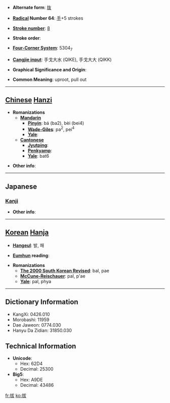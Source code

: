 * '''Alternate form''': [[抜]]

* '''[[Wiktionary:Chinese radical index| Radical]] Number 64''': [[Wiktionary:Chinese radical index 手|手]]+5 strokes

* '''[[Wiktionary:Chinese total strokes index|Stroke number]]''': [[Wiktionary:Chinese total strokes index 8|8]]

* '''Stroke order''': 

* '''[[Wiktionary:Chinese four corner index|Four-Corner System]]''': 5304<sub>7</sub>

* '''[[Wiktionary:Chinese Cangjie index|Cangjie input]]''': 手戈大水 (QIKE), 手戈大大 (QIKK)

* '''Graphical Significance and Origin''': 

* '''Common Meaning''': uproot, pull out

----

== [[Chinese]] [[Hanzi]] ==

* '''Romanizations'''
** '''[[Mandarin]]'''
*** '''[[Pinyin]]''': bá (ba2), bèi (bei4)
*** '''[[Wade-Giles]]''': pa<sup>2</sup>, pei<sup>4</sup>
*** '''[[Yale]]''': 
** '''[[Cantonese]]'''
*** '''[[Jyutping]]''':
*** '''[[Penkyamp]]''': 
*** '''[[Yale]]''': bat6

* '''Other info''': 

----

==Japanese==
===[[Kanji]]===
{{kanji|on readings=[[ばつ]] (batsu), [[はつ]] (hatsu), [[はい]] (hai)
|kun readings=[[ぬく]] (nuku), [[ぬける]] (nukeru), [[たすける]] (tasukeru)
}}

* '''Other info''':  

----

== [[Korean]] [[Hanja]] ==

* '''[[Hangeul]]''': 발, 패

* '''[[Eumhun]] reading''': 

* '''Romanizations'''
** '''[[The 2000 South Korean Revised Romanization|The 2000 South Korean Revised]]''': bal, pae
** '''[[McCune-Reischauer]]''': pal, p'ae
** '''[[Yale]]''': pal, phya

----

== Dictionary Information ==

* KangXi: 0426.010
* Morobashi: 11959
* Dae Jaweon: 0774.030
* Hanyu Da Zidian: 31850.030

== Technical Information ==

* '''Unicode''':
** Hex: 62D4
** Decimal: 25300
* '''Big5''':
** Hex: A9DE
** Decimal: 43486

[[fr:拔]]
[[ko:拔]]